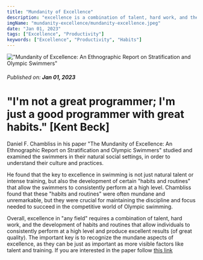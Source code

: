 ```yaml
---
title: "Mundanity of Excellence"
description: "excellence is a combination of talent, hard work, and the development of habits and routines"
imgName: "mundanity-excellence/mundanity-excellence.jpeg"
date: "Jan 01, 2023"
tags: ["Excellence", "Productivity"]
keywords: ["Excellence", "Productivity", "Habits"]
---
```


!["Mundanity of Excellence: An Ethnographic Report on Stratification and Olympic Swimmers"](mundanity-excellence/mundanity-excellence.jpeg)

###### Published on: **Jan 01, 2023**

# "I'm not a great programmer; I'm just a good programmer with great habits." [Kent Beck]

Daniel F. Chambliss in his paper "The Mundanity of Excellence: An Ethnographic Report on Stratification and Olympic Swimmers" 
studied and examined the swimmers in their natural social settings, in order to understand their culture and practices.

He found that the key to excellence in swimming is not just natural talent or intense training, but also the development of certain 
"habits and routines" that allow the swimmers to consistently perform at a high level. Chambliss found that these "habits and routines" 
were often mundane and unremarkable, but they were crucial for maintaining the discipline and focus needed to succeed in the competitive 
world of Olympic swimming.

Overall, excellence in "any field" requires a combination of talent, hard work, and the development of habits and routines that allow 
individuals to consistently perform at a high level and produce excellent results (of great quality). The important key is to recognize 
the mundane aspects of excellence, as they can be just as important as more visible factors like talent and training.
If you are interested in the paper follow [this link](https://academics.hamilton.edu/documents/themundanityofexcellence.pdf)
